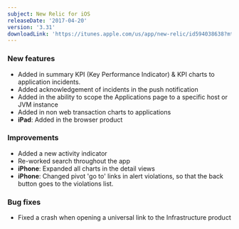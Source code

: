 ```yaml
---
subject: New Relic for iOS
releaseDate: '2017-04-20'
version: '3.31'
downloadLink: 'https://itunes.apple.com/us/app/new-relic/id594038638?mt=8'
---
```


### New features

* Added in summary KPI (Key Performance Indicator) & KPI charts to application incidents.
* Added acknowledgement of incidents in the push notification
* Added in the ability to scope the Applications page to a specific host or JVM instance
* Added in non web transaction charts to applications
* **iPad**: Added in the browser product

### Improvements

* Added a new activity indicator
* Re-worked search throughout the app
* **iPhone**: Expanded all charts in the detail views
* **iPhone**: Changed pivot 'go to' links in alert violations, so that the back button goes to the violations list.

### Bug fixes

* Fixed a crash when opening a universal link to the Infrastructure product
